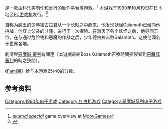{{NoteTA
| G1=Games
}}
{{Infobox VG
| title       = 惡魔城外傳 少年德古拉君
| original    = 
| japanese    = 悪魔城すぺしゃる ぼくドラキュラくん
| english     = 
| image       = Demon Castle Special.jpg
| caption     = 
| official    = 
| common      = 
| genre       = [[動作遊戲|動作遊戲]]
| platforms   = [[紅白機|紅白機]]
| developer   = [[KONAMI|KONAMI]]
| publisher   = KONAMI
| distributor = 
| director    = 村田司朗
| producer    = 
| designer    = 吉本よういち
| writer      = 
| programmer  = 村田司朗、蛭子悦延、山本泰弘
| composer    = 田坂真二、宮脇聡子
| artist      = 吉本よういち、藤岡謙治、矢内一則
| series      = [[惡魔城系列|惡魔城系列]]
| engine      = 
| modes       = [[單人遊戲|單人]]
| released    = 1990年10月19日
| onlinegame  = 
| shutdown    = 
}}
{{vgname|恶魔城外传 少年德古拉君|ja=悪魔城すぺしゃる ぼくドラキュラくん}}是一款由[[科乐美|科乐美]]制作和发行的動作[[平台类游戏|平台类游戏]]。<ref name="mobygames">[http://www.mobygames.com/game/akumaj-special-boku-dracula-kun ''akumaj special''] {{Wayback|url=http://www.mobygames.com/game/akumaj-special-boku-dracula-kun |date=20200530041050 }} game overview at [[MobyGames|MobyGames]]</ref> 本游戏于1990年10月19日在日本地区[[FC游戏机|FC游戏机]]发行。<ref name="gamefaqs">{{cite web| url = http://www.gamefaqs.com/nes/579707-akumajou-special-boku-dracula-kun/data| title = Release information| publisher = [[GameFAQs|GameFAQs]]| date = | accessdate = 2015-10-22| archive-date = 2016-03-04| archive-url = https://web.archive.org/web/20160304214912/http://www.gamefaqs.com/nes/579707-akumajou-special-boku-dracula-kun/data| dead-url = no}}</ref>

自称为魔王的少年德古拉君从一个长眠之中醒来。他发现妖怪Galamoth已经向他挑战。他穿上父亲的斗篷，进行了一次探险。在消灭了各个妖怪之后，他夺回王位。在与通过危险物和恶魔的作战之后，少年德古拉击败Galamoth。这使他闻名于世界各地。

劇情與[[惡魔城_審判|惡魔城 審判]]有關連（本遊戲最終Boss Galamoth召喚時間撕裂者到[[惡魔城_審判|惡魔城 審判]]的時之狹間）。

《[[Fami通|Fami通]]》给与本游戏25/40的分数。

== 参考资料 ==
{{Reflist}}

{{恶魔城系列}}

{{DEFAULTSORT:Akumajou Special Boku Draculakun}}
[[Category:1990年电子游戏|Category:1990年电子游戏]]
[[Category:红白机游戏|Category:红白机游戏]]
[[Category:恶魔城系列电子游戏|Category:恶魔城系列电子游戏]]

{{Konami-stub}}
{{platform-videogame-stub}}